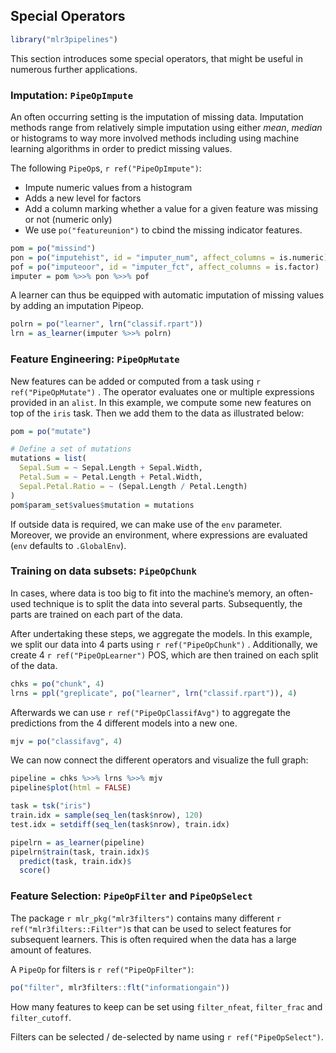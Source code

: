 ## Special Operators {#pipe-special-ops}

```r
library("mlr3pipelines")
```

This section introduces some special operators, that might be useful in numerous further applications.

### Imputation: `PipeOpImpute`

An often occurring setting is the imputation of missing data.
Imputation methods range from relatively simple imputation using either *mean*, *median* or histograms to way more involved methods including using machine learning algorithms in order to predict missing values.

The following `PipeOp`s, `r ref("PipeOpImpute")`:

- Impute numeric values from a histogram
- Adds a new level for factors
- Add a column marking whether a value for a given feature was missing or not (numeric only)
- We use `po("featureunion")` to cbind the missing indicator features.

```r
pom = po("missind")
pon = po("imputehist", id = "imputer_num", affect_columns = is.numeric)
pof = po("imputeoor", id = "imputer_fct", affect_columns = is.factor)
imputer = pom %>>% pon %>>% pof

```

A learner can thus be equipped with automatic imputation of missing values by adding an imputation Pipeop.

```r
polrn = po("learner", lrn("classif.rpart"))
lrn = as_learner(imputer %>>% polrn)
```

### Feature Engineering: `PipeOpMutate`

New features can be added or computed from a task using `r ref("PipeOpMutate")` .
The operator evaluates one or multiple expressions provided in an `alist`.
In this example, we compute some new features on top of the `iris` task.
Then we add them to the data as illustrated below:

```r
pom = po("mutate")

# Define a set of mutations
mutations = list(
  Sepal.Sum = ~ Sepal.Length + Sepal.Width,
  Petal.Sum = ~ Petal.Length + Petal.Width,
  Sepal.Petal.Ratio = ~ (Sepal.Length / Petal.Length)
)
pom$param_set$values$mutation = mutations
```

If outside data is required, we can make use of the `env` parameter.
Moreover, we provide an environment, where expressions are evaluated (`env` defaults to `.GlobalEnv`).

### Training on data subsets: `PipeOpChunk`

In cases, where data is too big to fit into the machine's memory, an often-used technique is to split the data into several parts.
Subsequently, the parts are trained on each part of the data.

After undertaking these steps, we aggregate the models.
In this example, we split our data into 4 parts using `r ref("PipeOpChunk")` .
Additionally, we create 4 `r ref("PipeOpLearner")`  POS, which are then trained on each split of the data.

```r
chks = po("chunk", 4)
lrns = ppl("greplicate", po("learner", lrn("classif.rpart")), 4)
```

Afterwards we can use `r ref("PipeOpClassifAvg")`  to aggregate the predictions from the 4 different models into a new one.

```r
mjv = po("classifavg", 4)
```

We can now connect the different operators and visualize the full graph:

```r
pipeline = chks %>>% lrns %>>% mjv
pipeline$plot(html = FALSE)
```

```r
task = tsk("iris")
train.idx = sample(seq_len(task$nrow), 120)
test.idx = setdiff(seq_len(task$nrow), train.idx)

pipelrn = as_learner(pipeline)
pipelrn$train(task, train.idx)$
  predict(task, train.idx)$
  score()
```

### Feature Selection: `PipeOpFilter` and `PipeOpSelect`

The package `r mlr_pkg("mlr3filters")` contains many different `r ref("mlr3filters::Filter")`s that can be used to select features for subsequent learners.
This is often required when the data has a large amount of features.


A `PipeOp` for filters is `r ref("PipeOpFilter")`:

```r
po("filter", mlr3filters::flt("informationgain"))
```

How many features to keep can be set using `filter_nfeat`, `filter_frac` and `filter_cutoff`.

Filters can be selected / de-selected by name using `r ref("PipeOpSelect")`.
